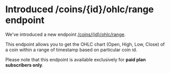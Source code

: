 # Introduced /coins/{id}/ohlc/range endpoint

We've introduced a new endpoint [/coins/{id}/ohlc/range](/reference/coins-id-ohlc-range).

This endpoint allows you to get the OHLC chart (Open, High, Low, Close) of a coin within a range of timestamp based on particular coin id.

Please note that this endpoint is available exclusively for **paid plan subscribers only**.